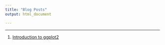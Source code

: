```yaml
---
title: "Blog Posts"
output: html_document

---
```


----

1) [Introduction to ggplot2](blogPosts/tutorial_ggplot2_intro.html)